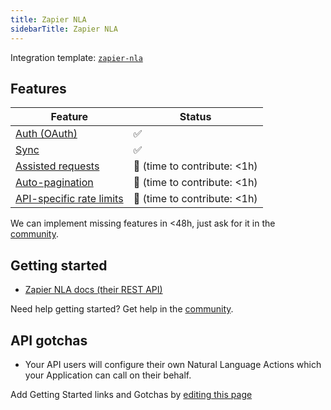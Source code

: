 ```yaml
---
title: Zapier NLA
sidebarTitle: Zapier NLA
---
```


Integration template: [`zapier-nla`](https://nango.dev/providers.yaml)

## Features

| Feature                                                                          | Status                          |
| -------------------------------------------------------------------------------- | ------------------------------- |
| [Auth (OAuth)](/nango-auth)                                                      | ✅                              |
| [Sync](/nango-sync)                                                              | ✅                              |
| [Assisted requests](/nango-sync/guides/direct-requests)                          | 🚫 (time to contribute: &lt;1h) |
| [Auto-pagination](/nango-sync/configuration#auto-pagination)                     | 🚫 (time to contribute: &lt;1h) |
| [API-specific rate limits](/nango-sync/configuration#rate-limits-retry-policies) | 🚫 (time to contribute: &lt;1h) |

<Tip>We can implement missing features in &lt;48h, just ask for it in the [community](https://nango.dev/slack).</Tip>
## Getting started

-   [Zapier NLA docs (their REST API)](https://nla.zapier.com/api/v1/docs)

<Tip>Need help getting started? Get help in the [community](https://nango.dev/slack).</Tip>

## API gotchas

-   Your API users will configure their own Natural Language Actions which your Application can call on their behalf.

<Note>Add Getting Started links and Gotchas by [editing this page](https://github.com/nangohq/nango/tree/master/docs-v2/integrations/all/zapier-nla.mdx)</Note>
